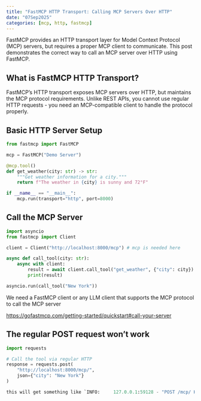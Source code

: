 ```yaml
---
title: "FastMCP HTTP Transport: Calling MCP Servers Over HTTP"
date: "07Sep2025"
categories: [mcp, http, fastmcp]
---
```


FastMCP provides an HTTP transport layer for Model Context Protocol (MCP) servers, but requires a proper MCP client to communicate. This post demonstrates the correct way to call an MCP server over HTTP using FastMCP.

## What is FastMCP HTTP Transport?

FastMCP's HTTP transport exposes MCP servers over HTTP, but maintains the MCP protocol requirements. Unlike REST APIs, you cannot use regular HTTP requests - you need an MCP-compatible client to handle the protocol properly.

## Basic HTTP Server Setup

```python
from fastmcp import FastMCP

mcp = FastMCP("Demo Server")

@mcp.tool()
def get_weather(city: str) -> str:
    """Get weather information for a city."""
    return f"The weather in {city} is sunny and 72°F"

if __name__ == "__main__":
    mcp.run(transport="http", port=8000)
```

## Call the MCP Server

```python
import asyncio
from fastmcp import Client

client = Client("http://localhost:8000/mcp") # mcp is needed here

async def call_tool(city: str):
    async with client:
        result = await client.call_tool("get_weather", {"city": city})
        print(result)

asyncio.run(call_tool("New York"))

```

:::{.callout-note}
We need a FastMCP client or any LLM client that supports the MCP protocol to call the MCP server

<https://gofastmcp.com/getting-started/quickstart#call-your-server>

:::


## The regular POST request won't work


```python
import requests

# Call the tool via regular HTTP
response = requests.post(
    "http://localhost:8000/mcp/",
    json={"city": "New York"}
)

this will get something like `INFO:     127.0.0.1:59128 - "POST /mcp/ HTTP/1.1" 406 Not Acceptable`

```

